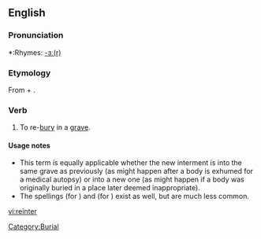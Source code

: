 ==English==

===Pronunciation===
*:Rhymes: [[Rhymes:English:-ɜː(r)|-ɜː(r)]]

===Etymology===
From {{term|re-}} + {{term|inter}}.

===Verb===
{{en-verb|reinters|reinterring|reinterred}}

# {{transitive}} To re-[[bury]] in a [[grave]].

====Usage notes====
* This term is equally applicable whether the new interment is into the same grave as previously (as might happen after a body is exhumed for a medical autopsy) or into a new one (as might happen if a body was originally buried in a place later deemed inappropriate).
* The spellings {{term|reintering}} (for {{term|reinterring}}) and {{term|reintered}} (for {{term|reinterred}}) exist as well, but are much less common.

[[Category:Burial]]

[[vi:reinter]]